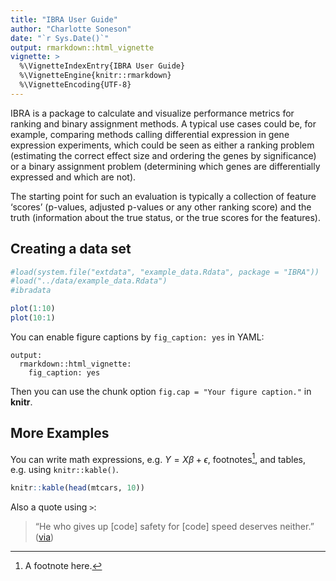 ```yaml
---
title: "IBRA User Guide"
author: "Charlotte Soneson"
date: "`r Sys.Date()`"
output: rmarkdown::html_vignette
vignette: >
  %\VignetteIndexEntry{IBRA User Guide}
  %\VignetteEngine{knitr::rmarkdown}
  %\VignetteEncoding{UTF-8}
---
```


IBRA is a package to calculate and visualize performance metrics for ranking and binary assignment methods. A typical use cases could be, for example, comparing methods calling differential expression in gene expression experiments, which could be seen as either a ranking problem (estimating the correct effect size and ordering the genes by significance) or a binary assignment problem (determining which genes are differentially expressed and which are not). 

The starting point for such an evaluation is typically a collection of feature 'scores' (p-values, adjusted p-values or any other ranking score) and the truth (information about the true status, or the true scores for the features). 

## Creating a data set

```r
#load(system.file("extdata", "example_data.Rdata", package = "IBRA"))
#load("../data/example_data.Rdata")
#ibradata
```


```r
plot(1:10)
plot(10:1)
```

You can enable figure captions by `fig_caption: yes` in YAML:

    output:
      rmarkdown::html_vignette:
        fig_caption: yes

Then you can use the chunk option `fig.cap = "Your figure caption."` in **knitr**.

## More Examples

You can write math expressions, e.g. $Y = X\beta + \epsilon$, footnotes^[A footnote here.], and tables, e.g. using `knitr::kable()`.

```r
knitr::kable(head(mtcars, 10))
```

Also a quote using `>`:

> "He who gives up [code] safety for [code] speed deserves neither."
([via](https://twitter.com/hadleywickham/status/504368538874703872))

